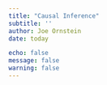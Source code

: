 ```yaml
---
title: "Causal Inference"
subtitle: ''
author: Joe Ornstein
date: today

echo: false
message: false
warning: false
---
```

